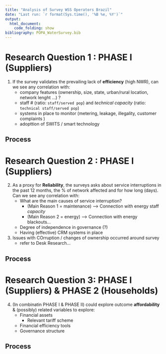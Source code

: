 ```yaml
---
title: "Analysis of Survey WSS Operators Brazil"
date: "Last run: `r format(Sys.time(), '%B %e, %Y')`"
output: 
  html_document:
    code_folding: show
bibliography: POPA_WaterSurvey.bib
---
```

 

# Research Question 1 : PHASE I (Suppliers)

1. If the survey validates the prevailing lack of **efficiency** (high NWR), can we see any correlation with:
<!-- how high is high?  -->
	+ company features (ownership, size, state, urban/rural location, network lenght ...) ? 
	+ staff # (ratio: `staff/served pop`) and  _technical capacity_ (ratio:  `technical staff/served pop`)
	+ systems in place to monitor (metering, leakage, illegality, customer complaints )
	+ adopttion of SWITS / smart technology
 	
<!-- + ? is the age at all relevant? (2 efficiency etc? ) -->
<!-- + How widespread is metering? (if not enough to catch leakages ... ) -->
<!-- + Is the customer mix (more or less residential relevant)? (2 innovation? / reliability) -->
<!-- + Is the "integration" W & S at all relavant (2 innovation? ) -->


## Process
<!-- - check outliers that could be misleading my summary / correlation -->
<!-- - check correlation  -->
<!-- YES = (Ownership, size, process to detect cland connection)  -->
<!-- NO (% meter, % network yearly inspected, Q24_VolLossMech_Has, Q39_LeaksDetection_Analyzed)  -->
<!-- ? = # staff , ? = SWITS ADOPTION ? = * (?) Is the year of operation * (?) Is thestack of laws connected with efficiency (Expected inverse relation)??  -->

<!-- - DIMENSION REDUCTION  -->
<!-- DECISION TREE / PCA/ MULTIV ANAL /  or some sort of ways to check which explanatory variable is worth keeping  -->

<!-- -  CLUSTER ANALYSIS  -->
<!-- Hierarchical: Start separate and combine -->
<!-- k-means (limited to the NRW related NUMERIC variables? ) -->
<!-- then interpret what you see in the clusters (do they congregate as STATE, ownership, ??? in what % of assigned to cluster 1 are “public”?)  -->

<!-- - DARE I “EXPLAIN”/MODEL  with multivariable regression what “causes” NRW? —— it seems not linear  -->
<!-- OR just “PREDICT” class (>50 NRW // <50 NRW or whatever is the optimal ….. ) based on which info I have ….. I could use BRA as train and MEX as test ????  -->
<!-- LOGISTIC regress  -->


# Research Question 2 : PHASE I (Suppliers)

2. As a proxy for **Reliability**, the surveys asks about service interruptions in the past 12 months, the % of network affected and for how long (days). Can we see any correlation with:
<!-- how high is high? (only 3 never had interruptions)  -->
<!-- how much interruption is acceptable for maintennace  -->
	<!-- + What are the mains reasons?  Maintenance // energy -->
	+ What are the main causes of service interruption? 
		+ (Main Reason 1 = maintenance) --> Connection with energy staff _capacity_  
		+ (Main Reason 2 = energy) --> Connection with energy blackouts... 
	+ Degree of independence in governance (?) 
	+ Having (effective) CRM systems in place

3. Issues with COrruption / changes of ownership occurred around survey 
	+ refer to Desk Research... 



## Process



# Research Question 3: PHASE I (Suppliers) & PHASE 2 (Households)

4. (In combinatin PHASE I & PHASE II<!--  // GWI? // Darcia's Note-->) could explore outcome **affordability** & (possibly) related variables to explore:  
	+ Financial assets
		+ Relevant tariff scheme
	+ Financial efficiency tools
	+ Governance structure  


## Process

<!-- - most of them are due to maintenance or energy issue (what does that tell me>?)  -->
<!-- - What do I read on the Desk Research about the Energy issue ? what they say about it ?  -->


<!-- - check outliers that could be misleading my summary / correlation -->
<!-- - check correlation  -->
<!-- YES =   -->
<!-- NO =  -->
<!-- ? = # staff , ? = SWITS ADOPTION ? = * (?) Is the year of operation * (?) Is thestack of laws connected with efficiency (Expected inverse relation)??  -->

<!-- - DIMENSION REDUCTION  -->
<!-- DECISION TREE / PCA/ MULTIV ANAL /  or some sort of ways to check which explanatory variable is worth keeping  -->

<!-- -  CLUSTER ANALYSIS  -->
<!-- Hierarchical: Start separate and combine -->
<!-- k-means (limited to the RELIAB related NUMERIC variables? ) -->
<!-- then interpret what you see in the clusters (do they congregate as STATE, ownership, ??? in what % of assigned to cluster 1 are “public”?)  -->

<!-- - DARE I “EXPLAIN” with multivariable regression what “causes” NRW?  -->
